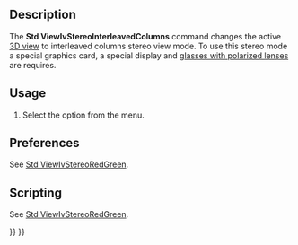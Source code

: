 <languages/>
<translate>

<!--T:1-->
{{Docnav
|[[Std_ViewIvStereoInterleavedRows|ViewIvStereoInterleavedRows]]
|[[Std_ViewIvStereoOff|ViewIvStereoOff]]
|[[Std_View_Menu|Std View Menu]]
|IconL=Std_ViewIvStereoInterleavedRows.svg
|IconR=Std_ViewIvStereoOff.svg
|IconC=Freecad.svg
}}

<!--T:2-->
{{GuiCommand
|Name=Std ViewIvStereoInterleavedColumns
|MenuLocation=View → Stereo → Stereo interleaved Columns
|Workbenches=All
|SeeAlso=[[Std_ViewIvStereoRedGreen|Std ViewIvStereoRedGreen]], [[Std_ViewIvStereoQuadBuff|Std ViewIvStereoQuadBuff]], [[Std_ViewIvStereoInterleavedRows|Std ViewIvStereoInterleavedRows]], [[Std_ViewIvStereoOff|Std ViewIvStereoOff]]
}}

==Description== <!--T:3-->

<!--T:4-->
The '''Std ViewIvStereoInterleavedColumns''' command changes the active [[3D_view|3D view]] to interleaved columns stereo view mode. To use this stereo mode a special graphics card, a special display and [https://en.wikipedia.org/wiki/Polarized_3D_system glasses with polarized lenses] are requires.

==Usage== <!--T:5-->

<!--T:6-->
# Select the {{MenuCommand|View → Stereo → [[Image:Std_ViewIvStereoInterleavedColumns.svg|16px]] Stereo interleaved Columns}} option from the menu.

==Preferences== <!--T:7-->

<!--T:13-->
See [[Std_ViewIvStereoRedGreen#Preferences|Std ViewIvStereoRedGreen]].

==Scripting== <!--T:9-->

<!--T:14-->
See [[Std_ViewIvStereoRedGreen#Scripting|Std ViewIvStereoRedGreen]].


<!--T:12-->
{{Docnav
|[[Std_ViewIvStereoInterleavedRows|ViewIvStereoInterleavedRows]]
|[[Std_ViewIvStereoOff|ViewIvStereoOff]]
|[[Std_View_Menu|Std View Menu]]
|IconL=Std_ViewIvStereoInterleavedRows.svg
|IconR=Std_ViewIvStereoOff.svg
|IconC=Freecad.svg
}}

</translate>
{{Std_Base_navi{{#translation:}}}}
{{Userdocnavi{{#translation:}}}}